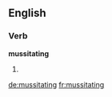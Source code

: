 ==English==

===Verb===
'''mussitating'''

# {{present participle of|[[mussitate]]}}

[[de:mussitating]]
[[fr:mussitating]]